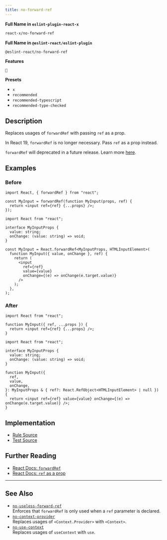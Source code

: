 ```yaml
---
title: no-forward-ref
---
```


**Full Name in `eslint-plugin-react-x`**

```sh copy
react-x/no-forward-ref
```

**Full Name in `@eslint-react/eslint-plugin`**

```sh copy
@eslint-react/no-forward-ref
```

**Features**

`🔄`

**Presets**

- `x`
- `recommended`
- `recommended-typescript`
- `recommended-type-checked`

## Description

Replaces usages of `forwardRef` with passing `ref` as a prop.

In React 19, `forwardRef` is no longer necessary. Pass `ref` as a prop instead.

`forwardRef` will deprecated in a future release. Learn more [here](https://react.dev/blog/2024/12/05/react-19#ref-as-a-prop).

## Examples

### Before

```tsx
import React, { forwardRef } from "react";

const MyInput = forwardRef(function MyInput(props, ref) {
  return <input ref={ref} {...props} />;
});
```

```tsx
import React from "react";

interface MyInputProps {
  value: string;
  onChange: (value: string) => void;
}

const MyInput = React.forwardRef<MyInputProps, HTMLInputElement>(
  function MyInput({ value, onChange }, ref) {
    return (
      <input
        ref={ref}
        value={value}
        onChange={(e) => onChange(e.target.value)}
      />
    );
  },
);
```

### After

```tsx
import React from "react";

function MyInput({ ref, ...props }) {
  return <input ref={ref} {...props} />;
}
```

```tsx
import React from "react";

interface MyInputProps {
  value: string;
  onChange: (value: string) => void;
}

function MyInput({
  ref,
  value,
  onChange,
}: MyInputProps & { ref?: React.RefObject<HTMLInputElement> | null }) {
  return <input ref={ref} value={value} onChange={(e) => onChange(e.target.value)} />;
}
```

## Implementation

- [Rule Source](https://github.com/Rel1cx/eslint-react/tree/main/packages/plugins/eslint-plugin-react-x/src/rules/no-forward-ref.ts)
- [Test Source](https://github.com/Rel1cx/eslint-react/tree/main/packages/plugins/eslint-plugin-react-x/src/rules/no-forward-ref.spec.ts)

## Further Reading

- [React Docs: `forwardRef`](https://react.dev/reference/react/forwardRef)
- [React Docs: `ref` as a prop](https://react.dev/blog/2024/12/05/react-19#ref-as-a-prop)

---

## See Also

- [`no-useless-forward-ref`](./no-useless-forward-ref)\
  Enforces that `forwardRef` is only used when a `ref` parameter is declared.
- [`no-context-provider`](./no-context-provider)\
  Replaces usages of `<Context.Provider>` with `<Context>`.
- [`no-use-context`](./no-use-context)\
  Replaces usages of `useContext` with `use`.
